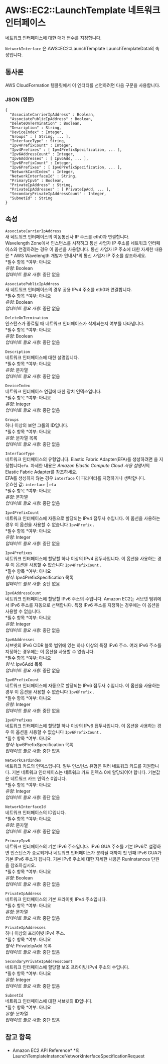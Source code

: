 # AWS::EC2::LaunchTemplate 네트워크 인터페이스

네트워크 인터페이스에 대한 매개 변수를 지정합니다.

`NetworkInterface` 은 AWS::EC2::LaunchTemplate LaunchTemplateData의 속성입니다.

## 통사론

AWS CloudFormation 템플릿에서 이 엔터티를 선언하려면 다음 구문을 사용합니다.

### JSON (영문)

```
{
  "AssociateCarrierIpAddress" : Boolean,
  "AssociatePublicIpAddress" : Boolean,
  "DeleteOnTermination" : Boolean,
  "Description" : String,
  "DeviceIndex" : Integer,
  "Groups" : [ String, ... ],
  "InterfaceType" : String,
  "Ipv4PrefixCount" : Integer,
  "Ipv4Prefixes" : [ Ipv4PrefixSpecification, ... ],
  "Ipv6AddressCount" : Integer,
  "Ipv6Addresses" : [ Ipv6Add, ... ],
  "Ipv6PrefixCount" : Integer,
  "Ipv6Prefixes" : [ Ipv6PrefixSpecification, ... ],
  "NetworkCardIndex" : Integer,
  "NetworkInterfaceId" : String,
  "PrimaryIpv6" : Boolean,
  "PrivateIpAddress" : String,
  "PrivateIpAddresses" : [ PrivateIpAdd, ... ],
  "SecondaryPrivateIpAddressCount" : Integer,
  "SubnetId" : String
}
```

## 속성

`AssociateCarrierIpAddress`  
새 네트워크 인터페이스의 이동통신사 IP 주소를 eth0과 연결합니다.  
Wavelength Zone에서 인스턴스를 시작하고 통신 사업자 IP 주소를 네트워크 인터페이스와 연결하려는 경우 이 옵션을 사용합니다. 통신 사업자 IP 주소에 대한 자세한 내용은 * AWS Wavelength 개발자 안내서*의 통신 사업자 IP 주소를 참조하세요.  
*필수 항목 *여부: 아니요  
_유형_: Boolean  
_업데이트 필요 사항_: 중단 없음

`AssociatePublicIpAddress`  
새 네트워크 인터페이스의 경우 공용 IPv4 주소를 eth0과 연결합니다.  
*필수 항목 *여부: 아니요  
_유형_: Boolean  
_업데이트 필요 사항_: 중단 없음

`DeleteOnTermination`  
인스턴스가 종료될 때 네트워크 인터페이스가 삭제되는지 여부를 나타냅니다.  
*필수 항목 *여부: 아니요  
_유형_: Boolean  
_업데이트 필요 사항_: 중단 없음

`Description`  
네트워크 인터페이스에 대한 설명입니다.  
*필수 항목 *여부: 아니요  
_유형_: 문자열  
_업데이트 필요 사항_: 중단 없음

`DeviceIndex`  
네트워크 인터페이스 연결에 대한 장치 인덱스입니다.  
*필수 항목 *여부: 아니요  
_유형_: Integer  
_업데이트 필요 사항_: 중단 없음

`Groups`  
하나 이상의 보안 그룹의 ID입니다.  
*필수 항목 *여부: 아니요  
_유형_: 문자열 목록  
_업데이트 필요 사항_: 중단 없음

`InterfaceType`  
네트워크 인터페이스의 유형입니다. Elastic Fabric Adapter(EFA)를 생성하려면 을 지정합니다`efa`. 자세한 내용은 *Amazon Elastic Compute Cloud 사용 설명서*의 Elastic Fabric Adapter를 참조하세요.  
EFA를 생성하지 않는 경우 `interface` 이 파라미터를 지정하거나 생략합니다.  
유효한 값: `interface` | `efa`  
*필수 항목 *여부: 아니요  
_유형_: 문자열  
_업데이트 필요 사항_: 중단 없음

`Ipv4PrefixCount`  
네트워크 인터페이스에 자동으로 할당되는 IPv4 접두사 수입니다. 이 옵션을 사용하는 경우 이 옵션을 사용할 수 없습니다 `Ipv4Prefix` .  
*필수 항목 *여부: 아니요  
_유형_: Integer  
_업데이트 필요 사항_: 중단 없음

`Ipv4Prefixes`  
네트워크 인터페이스에 할당할 하나 이상의 IPv4 접두사입니다. 이 옵션을 사용하는 경우 이 옵션을 사용할 수 없습니다 `Ipv4PrefixCount` .  
*필수 항목 *여부: 아니요  
_형식_: Ipv4PrefixSpecification 목록  
_업데이트 필요 사항_: 중단 없음

`Ipv6AddressCount`  
네트워크 인터페이스에 할당할 IPv6 주소의 수입니다. Amazon EC2는 서브넷 범위에서 IPv6 주소를 자동으로 선택합니다. 특정 IPv6 주소를 지정하는 경우에는 이 옵션을 사용할 수 없습니다.  
*필수 항목 *여부: 아니요  
_유형_: Integer  
_업데이트 필요 사항_: 중단 없음

`Ipv6Addresses`  
서브넷의 IPv6 CIDR 블록 범위에 있는 하나 이상의 특정 IPv6 주소. 여러 IPv6 주소를 지정하는 경우에는 이 옵션을 사용할 수 없습니다.  
*필수 항목 *여부: 아니요  
_형식_: Ipv6Add 목록  
_업데이트 필요 사항_: 중단 없음

`Ipv6PrefixCount`  
네트워크 인터페이스에 자동으로 할당되는 IPv6 접두사 수입니다. 이 옵션을 사용하는 경우 이 옵션을 사용할 수 없습니다 `Ipv6Prefix` .  
*필수 항목 *여부: 아니요  
_유형_: Integer  
_업데이트 필요 사항_: 중단 없음

`Ipv6Prefixes`  
네트워크 인터페이스에 할당할 하나 이상의 IPv6 접두사입니다. 이 옵션을 사용하는 경우 이 옵션을 사용할 수 없습니다 `Ipv6PrefixCount` .  
*필수 항목 *여부: 아니요  
_형식_: Ipv6PrefixSpecification 목록  
_업데이트 필요 사항_: 중단 없음

`NetworkCardIndex`  
네트워크 카드의 인덱스입니다. 일부 인스턴스 유형은 여러 네트워크 카드를 지원합니다. 기본 네트워크 인터페이스는 네트워크 카드 인덱스 0에 할당되어야 합니다. 기본값은 네트워크 카드 인덱스 0입니다.  
*필수 항목 *여부: 아니요  
_유형_: Integer  
_업데이트 필요 사항_: 중단 없음

`NetworkInterfaceId`  
네트워크 인터페이스의 ID입니다.  
*필수 항목 *여부: 아니요  
_유형_: 문자열  
_업데이트 필요 사항_: 중단 없음

`PrimaryIpv6`  
네트워크 인터페이스의 기본 IPv6 주소입니다. IPv6 GUA 주소를 기본 IPv6로 설정하면 인스턴스가 종료되거나 네트워크 인터페이스가 분리될 때까지 첫 번째 IPv6 GUA가 기본 IPv6 주소가 됩니다. 기본 IPv6 주소에 대한 자세한 내용은 RunInstances 단원을 참조하십시오.  
*필수 항목 *여부: 아니요  
_유형_: Boolean  
_업데이트 필요 사항_: 중단 없음

`PrivateIpAddress`  
네트워크 인터페이스의 기본 프라이빗 IPv4 주소입니다.  
*필수 항목 *여부: 아니요  
_유형_: 문자열  
_업데이트 필요 사항_: 중단 없음

`PrivateIpAddresses`  
하나 이상의 프라이빗 IPv4 주소.  
*필수 항목 *여부: 아니요  
_형식_: PrivateIpAdd 목록  
_업데이트 필요 사항_: 중단 없음

`SecondaryPrivateIpAddressCount`  
네트워크 인터페이스에 할당할 보조 프라이빗 IPv4 주소의 수입니다.  
*필수 항목 *여부: 아니요  
_유형_: Integer  
_업데이트 필요 사항_: 중단 없음

`SubnetId`  
네트워크 인터페이스에 대한 서브넷의 ID입니다.  
*필수 항목 *여부: 아니요  
_유형_: 문자열  
_업데이트 필요 사항_: 중단 없음

## 참고 항목

- Amazon EC2 API Reference\* \*의 LaunchTemplateInstanceNetworkInterfaceSpecificationRequest
